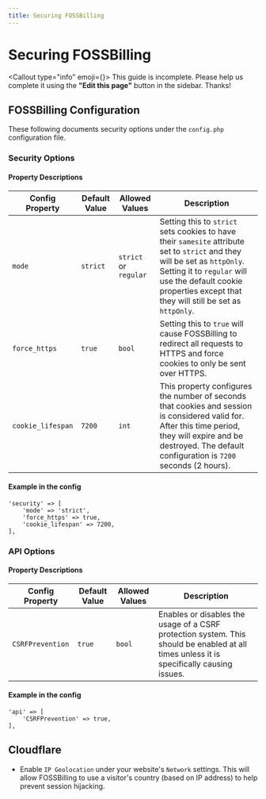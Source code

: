```yaml
---
title: Securing FOSSBilling
---
```



# <FontAwesomeIcon icon={faUserShield} /> Securing FOSSBilling

<Callout type="info" emoji={<FontAwesomeIcon icon={faPersonDigging} />}>
    This guide is incomplete. Please help us complete it using the **"Edit this page"** button in the sidebar. Thanks!
</Callout>

## FOSSBilling Configuration

These following documents security options under the `config.php` configuration file.

### Security Options

#### Property Descriptions 

| Config Property | Default Value | Allowed Values | Description |
| --- | --- | --- | --- |
| `mode` | `strict` | `strict` or `regular` | Setting this to `strict` sets cookies to have their `samesite` attribute set to `strict` and they will be set as `httpOnly`. Setting it to `regular` will use the default cookie properties except that they will still be set as `httpOnly`. |
| `force_https` | `true` | `bool` | Setting this to `true` will cause FOSSBilling to redirect all requests to HTTPS and force cookies to only be sent over HTTPS.|
| `cookie_lifespan` | `7200` | `int` | This property configures the number of seconds that cookies and session is considered valid for. After this time period, they will expire and be destroyed. The default configuration is `7200` seconds (2 hours).|

#### Example in  the config
```
'security' => [
	'mode' => 'strict',
	'force_https' => true,
	'cookie_lifespan' => 7200,
],
```


### API Options

#### Property Descriptions 

| Config Property | Default Value | Allowed Values | Description |
| --- | --- | --- | --- |
| `CSRFPrevention` | `true` | `bool` | Enables or disables the usage of a CSRF protection system. This should be enabled at all times unless it is specifically causing issues.|

#### Example in  the config

```
'api' => [
	'CSRFPrevention' => true,
],
```

## Cloudflare
 - Enable `IP Geolocation` under your website's `Network` settings. This will allow FOSSBilling to use a visitor's country (based on IP address) to help prevent session hijacking.
